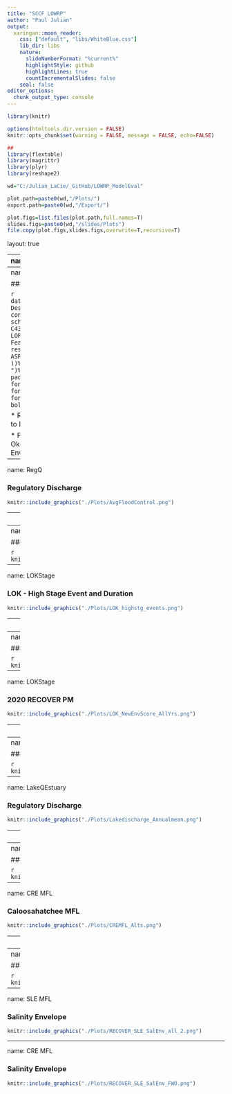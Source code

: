 ```yaml
---
title: "SCCF LOWRP"
author: "Paul Julian"
output:
  xaringan::moon_reader:
    css: ["default", "libs/WhiteBlue.css"]
    lib_dir: libs
    nature:
      slideNumberFormat: "%current%" 
      highlightStyle: github
      highlightLines: true
      countIncrementalSlides: false
    seal: false
editor_options: 
  chunk_output_type: console
---
```


```r
library(knitr)

options(htmltools.dir.version = FALSE)
knitr::opts_chunk$set(warning = FALSE, message = FALSE, echo=FALSE)

##
library(flextable)
library(magrittr)
library(plyr)
library(reshape2)

wd="C:/Julian_LaCie/_GitHub/LOWRP_ModelEval"

plot.path=paste0(wd,"/Plots/")
export.path=paste0(wd,"/Export/")

plot.figs=list.files(plot.path,full.names=T)
slides.figs=paste0(wd,"/slides/Plots")
file.copy(plot.figs,slides.figs,overwrite=T,recursive=T)
```

layout: true

<div class="my-footer">
<span>  </span>
</div>

---
name: title
class: left, middle

### Lake Okeechobee Watershed Restoration Project

.pull-left[


*Sanibel-Captiva Conservation Foundation*

*Conservancy of Southwest Florida*

**DRAFT** - `r paste(format(as.Date("2022-03-07"),"%B %d, %Y"))#  ,"<br>(Updated:", format(as.Date(Sys.Date()),"%B %d, %Y"),")")`

]
<!-- this ends up being the title slide since seal = FALSE-->

.pull-right[
```r
knitr::include_graphics('./Plots/SCCF Logo knockout_c.png')
```

```r
knitr::include_graphics('./Plots/ConSWFL.jpeg')
```

]


```r
# devtools::install_github("gadenbuie/xaringanExtra")
# xaringanExtra::use_webcam()
xaringanExtra::use_tile_view()
# xaringanExtra::use_scribble()
```
.footnote[
Paul Julian PhD<br>[`r fontawesome::fa("fas fa-envelope")`](mailto: pjulian@sccf.org) .small[pjulian@sccf.org]

.small[Use cursor keys for navigation, press .red["O"] for a slide .red[O]verview]

```r
bsplus::bs_button(
    label = "Download PDF Version",
    button_type = "primary",
    button_size = "small") %>%
    htmltools::a(
      href = "https://sccf-tech.github.io/LOWRP_ModelEval/slides/SCCF_LOWRP_Eval.pdf"
      )
```
]

---
name: alternatives

### General Description


```r

data.frame(Alternative=c("ECB","FWO","1BWR","ASR"),
           Description=c(
             "KRR partial complete; HHD under construction; C44 & C43 under construction; LORS08 schedule (cira 2012)",
             "KRR & HHD complete; C44, C43 and C23/24 complete; CEPP feautres operational; LORS08 schedule (cira 2025)",
             "Wetland Attenuation Feature - 43000 acres; 80 ASR wells; wetland restoration; LORS08 (cira 2025)",
             "WAF removed; 55 ASR wells; wetland restoration; LORS08 (cira 2025)"
           ))%>%
  flextable()%>%
  colformat_char(na_str="---")%>%
  width(width=c(1,5))%>%
  padding(padding=0.1,part="all")%>%
  font(fontname="Times New Roman",part="all")%>%
  fontsize(size=10,part="body")%>%
  fontsize(size=12,part="header")%>%
  bold(part="header")
```

* RSMBN modeling Period of Simulation - Jan 1, 1965 to Dec 31, 2005

* Performance Measures
  * Both 2007 and 2020 Lake Okeechobee Stage and Northern Estuaries Salinity Envelopes were used to evaluate LOWRP alternatives.
---
name: RegQ

### Regulatory Discharge

```r

knitr::include_graphics("./Plots/AvgFloodControl.png")
```



---
name: LOKStage

### LOK Stage Duration Curves

```r

knitr::include_graphics("./Plots/LOK_stage_curve.png")
```

---
name: LOKStage

### LOK Stage Conditions

```r

knitr::include_graphics("./Plots/LOK_stg.png")
```

---
name: LOKStage

### LOK - High Stage Event and Duration

```r

knitr::include_graphics("./Plots/LOK_highstg_events.png")
```

---
name: LOKStage

### 2007 RECOVER PM

```r

knitr::include_graphics("./Plots/LOK_OldScore_total_parsed.png")
```

---
name: LOKStage

### 2020 RECOVER PM

```r

knitr::include_graphics("./Plots/LOK_NewEnv.png")
```

---
name: LOKStage

### 2020 RECOVER PM

```r

knitr::include_graphics("./Plots/LOK_NewEnvScore_AllYrs.png")
```

---
name: LOKStage

### 2020 RECOVER PM

```r

knitr::include_graphics("./Plots/LOK_NewEnvScore_MaySep.png")
```

---
name: LOKStage

### 2020 RECOVER PM

```r

knitr::include_graphics("./Plots/LOK_NewEnvScore_RecYrs.png")
```

---
name: LakeQEstuary

### Regulatory Discharge

```r

knitr::include_graphics("./Plots/Lakedischarge_Annualmean.png")
```

---
name: EstuaryQ

### Daily Discharge

```r

knitr::include_graphics("./Plots/Estuary_DaQDesnity.png")
```

---
name: CRE MFL

### Caloosahatchee MFL

```r

knitr::include_graphics("./Plots/CRE_MFL_Alt_all.png")
```

---
name: CRE MFL

### Caloosahatchee MFL

```r

knitr::include_graphics("./Plots/CREMFL_Alts.png")
```

---
name: CRE MFL

### Salinity Envelope

```r

knitr::include_graphics("./Plots/RECOVER_CRE_SalEnv_all_2.png")
```

---
name: CRE MFL

### Salinity Envelope

```r

knitr::include_graphics("./Plots/RECOVER_CRE_SalEnv_FWO.png")
```


---
name: SLE MFL

### Salinity Envelope

```r

knitr::include_graphics("./Plots/RECOVER_SLE_SalEnv_all_2.png")
```

---
name: CRE MFL

### Salinity Envelope

```r

knitr::include_graphics("./Plots/RECOVER_SLE_SalEnv_FWO.png")
```